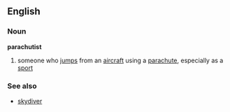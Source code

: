 ==English==
===Noun===
'''parachutist'''
# someone who [[jump]]s from an [[aircraft]] using a [[parachute]], especially as a [[sport]]
===See also===
*[[skydiver]]